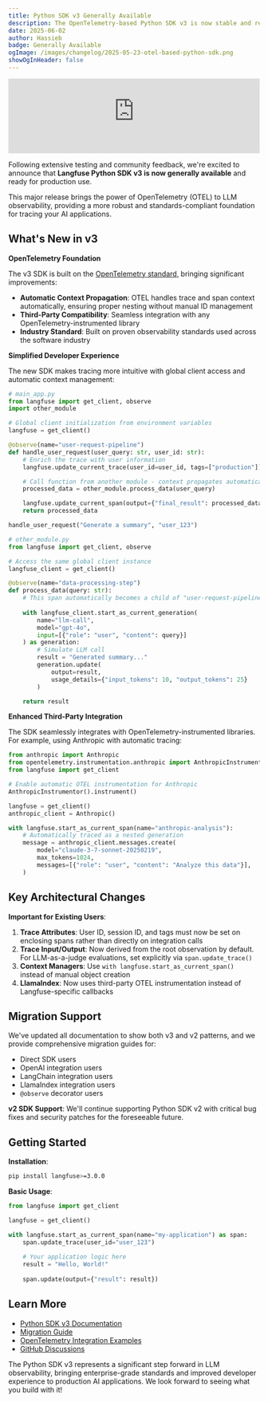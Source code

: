 ```yaml
---
title: Python SDK v3 Generally Available
description: The OpenTelemetry-based Python SDK v3 is now stable and ready for production use.
date: 2025-06-02
author: Hassieb
badge: Generally Available
ogImage: /images/changelog/2025-05-23-otel-based-python-sdk.png
showOgInHeader: false
---
```



<ChangelogHeader />

<iframe
  width="100%"
  className="aspect-video rounded border mt-6"
  src="https://www.youtube-nocookie.com/embed/md_TKMmNz28"
  title="Python SDK v3 Generally Available"
  frameBorder="0"
  allow="accelerometer; autoplay; clipboard-write; encrypted-media; gyroscope; picture-in-picture"
  allowFullScreen
></iframe>

Following extensive testing and community feedback, we're excited to announce that **Langfuse Python SDK v3 is now generally available** and ready for production use.

This major release brings the power of OpenTelemetry (OTEL) to LLM observability, providing a more robust and standards-compliant foundation for tracing your AI applications.

## What's New in v3

**OpenTelemetry Foundation**

The v3 SDK is built on the [OpenTelemetry standard](https://opentelemetry.io/), bringing significant improvements:

- **Automatic Context Propagation**: OTEL handles trace and span context automatically, ensuring proper nesting without manual ID management
- **Third-Party Compatibility**: Seamless integration with any OpenTelemetry-instrumented library
- **Industry Standard**: Built on proven observability standards used across the software industry

**Simplified Developer Experience**

The new SDK makes tracing more intuitive with global client access and automatic context management:

```python
# main_app.py
from langfuse import get_client, observe
import other_module

# Global client initialization from environment variables
langfuse = get_client()

@observe(name="user-request-pipeline")
def handle_user_request(user_query: str, user_id: str):
    # Enrich the trace with user information
    langfuse.update_current_trace(user_id=user_id, tags=["production"])

    # Call function from another module - context propagates automatically
    processed_data = other_module.process_data(user_query)

    langfuse.update_current_span(output={"final_result": processed_data})
    return processed_data

handle_user_request("Generate a summary", "user_123")
```

```python
# other_module.py
from langfuse import get_client, observe

# Access the same global client instance
langfuse_client = get_client()

@observe(name="data-processing-step")
def process_data(query: str):
    # This span automatically becomes a child of "user-request-pipeline"
    
    with langfuse_client.start_as_current_generation(
        name="llm-call",
        model="gpt-4o",
        input=[{"role": "user", "content": query}]
    ) as generation:
        # Simulate LLM call
        result = "Generated summary..."
        generation.update(
            output=result, 
            usage_details={"input_tokens": 10, "output_tokens": 25}
        )

    return result
```

**Enhanced Third-Party Integration**

The SDK seamlessly integrates with OpenTelemetry-instrumented libraries. For example, using Anthropic with automatic tracing:

```python
from anthropic import Anthropic
from opentelemetry.instrumentation.anthropic import AnthropicInstrumentor
from langfuse import get_client

# Enable automatic OTEL instrumentation for Anthropic
AnthropicInstrumentor().instrument()

langfuse = get_client()
anthropic_client = Anthropic()

with langfuse.start_as_current_span(name="anthropic-analysis"):
    # Automatically traced as a nested generation
    message = anthropic_client.messages.create(
        model="claude-3-7-sonnet-20250219",
        max_tokens=1024,
        messages=[{"role": "user", "content": "Analyze this data"}],
    )
```

## Key Architectural Changes

**Important for Existing Users**:

1. **Trace Attributes**: User ID, session ID, and tags must now be set on enclosing spans rather than directly on integration calls
2. **Trace Input/Output**: Now derived from the root observation by default. For LLM-as-a-judge evaluations, set explicitly via `span.update_trace()`
3. **Context Managers**: Use `with langfuse.start_as_current_span()` instead of manual object creation
4. **LlamaIndex**: Now uses third-party OTEL instrumentation instead of Langfuse-specific callbacks

## Migration Support

We've updated all documentation to show both v3 and v2 patterns, and we provide comprehensive migration guides for:

- Direct SDK users
- OpenAI integration users  
- LangChain integration users
- LlamaIndex integration users
- `@observe` decorator users

**v2 SDK Support**: We'll continue supporting Python SDK v2 with critical bug fixes and security patches for the foreseeable future.

## Getting Started

**Installation**:
```bash
pip install langfuse>=3.0.0
```

**Basic Usage**:
```python
from langfuse import get_client

langfuse = get_client()

with langfuse.start_as_current_span(name="my-application") as span:
    span.update_trace(user_id="user_123")
    
    # Your application logic here
    result = "Hello, World!"
    
    span.update(output={"result": result})
```

## Learn More

- [Python SDK v3 Documentation](/docs/sdk/python/sdk-v3)
- [Migration Guide](/docs/sdk/python/sdk-v3#migration-from-v2-to-v3)
- [OpenTelemetry Integration Examples](/docs/sdk/python/sdk-v3#third-party-integrations)
- [GitHub Discussions](https://github.com/orgs/langfuse/discussions/6993)

The Python SDK v3 represents a significant step forward in LLM observability, bringing enterprise-grade standards and improved developer experience to production AI applications. We look forward to seeing what you build with it!